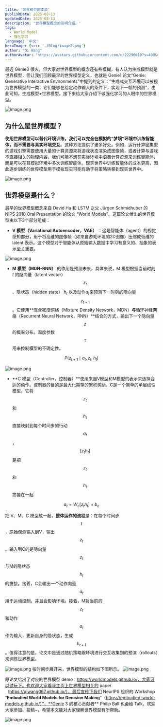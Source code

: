 ```yaml
---
title: '世界模型的本质'
publishDate: 2025-08-13
updatedDate: 2025-08-13
description: '世界模型概念的简明介绍。'
tags:
  - World Model
  - 强化学习
language: '中文'
heroImage: {src: './Blog/image2.png'}
author: "Qi Wang"
authorAvatar: "https://avatars.githubusercontent.com/u/22296010?s=400&u=302232952eb70cbe247d8e033b2f5532be2c6ba7&v=4"
---
```


最近 Genie3 很火，但大家对世界模型的概念还有些模糊，有人认为生成模型就是世界模型，但让我们回顾最早的世界模型定义，也就是 Genie1 论文“Genie: Generative Interactive Environments”中提到的定义：”生成式交互环境可以被视为世界模型的一类，它们能够在给定动作输入的条件下，实现下一帧的预测“，由此可知，生成模型≠世界模型。接下来给大家介绍下做强化学习的人眼中的世界模型。

![image.png](Blog/image1.png)

## 为什么是世界模型？

**使用世界模型可以替代环境训练，我们可以完全在模拟的“梦境”环境中训练智能体，而不需要与真实环境交互**。这种方法提供了诸多好处。例如，运行计算密集型的游戏引擎需要使用大量的计算资源来将游戏状态渲染成图像帧，或者计算与游戏不直接相关的物理内容。我们可能不想在实际环境中浪费计算资源来训练智能体，而是可以在其模拟环境中多次训练智能体。现实世界中训练智能体的成本更高，因此逐步训练的世界模型用于模拟现实可能有助于将策略转移到现实世界中。

![image.png](Blog/image2.png)

## 世界模型是什么？

最早的世界模型概念来自 David Ha 和 LSTM 之父  Jürgen Schmidhuber 的 NIPS 2018 Oral Presentation 的论文 “World Models”。这篇论文给出的世界模型由以下3个部分组成：

- **V 模型（Variational Autoencoder，VAE）** ：这是智能体（agent）的视觉感知部分，用于将高维的图像帧（如来自游戏环境的2D图像）压缩成低维的 latent 表示。这个模型对于智能体从原始输入数据中学习有意义的、抽象的表示至关重要。

![image.png](Blog/image3.png)

- **M 模型（MDN-RNN）** 的作用是预测未来，具体来说，M 模型根据当前时刻 $t$ 的隐向量（latent vector） $$z_t$$ 、隐状态（hidden state） $h_t$ 以及动作$a_t$来预测下一时刻的隐向量 $$z_{t+1}$$ 。它使用**混合密度网络（Mixture Density Network，MDN）**与**循环神经网络（Recurrent Neural Network，RNN）**结合的方式，输出下一个隐向量 $$z$$ 的概率分布。温度参数 $$\tau$$ 用来控制模型的不确定性。

$$
P\left(z_{t+1} \mid a_t, z_t, h_t\right)
$$

![image.png](Blog/image4.png)

- **C 模型（Controller，控制器）**使用来自V模型和M模型的表示来选择合适的动作。控制器的目的是最大化期望的累积奖励。C是一个简单的单层线性模型，它将$$z_t$$和$$h_t$$直接映射到每个时间步的行动$$a _t$$，$$ \left[z_t h_t\right] $$是把 $$z_t$$和$$h_t$$拼接在一起

$$
a_t=W_c\left[z_t h_t\right]+b_c
$$

把 V、M、C 模型放一起，**整体运作的流程**是：在每个时间步$$t$$，原始观测输入到V，输出 $$z_t $$。输入到C的是隐向量$$z_t $$与M的隐状态$$h_t $$的拼接。接着，C会输出一个动作向量$$a_t $$用于运动控制，并且会影响环境。接着，M将当前的$$z_t $$和动作$$a_t $$作为输入，更新自身的隐状态，生成$$h_{t+1} $$。值得注意的是，论文中是通过随机策略跟环境进行交互收集到的预演（rollouts）来训练世界模型。

![image.png](Blog/image5.png)
按时间步展开来，世界模型的结构如下图所示。
![image.png](Blog/image6.png)



原论文给出了对应的世界模型 demo：https://worldmodels.github.io/，大家可以试玩下。也欢迎大家看我主页上世界模型相关的 paper（https://qiwang067.github.io/），最后宣传下我们 NeurIPS 组织的 Workshop “**Embodied World Models for Decision Making**”（https://embodied-world-models.github.io/）”，**Genie 3 的核心贡献者** Philip Ball 也会给 Talk，欢迎大家参加、投稿~，希望本文能对大家理解世界模型有所帮助。

![image.png](Blog/image7.png)



